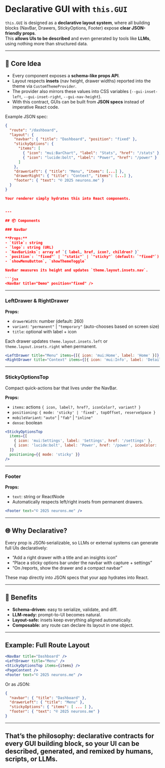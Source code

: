 # Declarative GUI with `this.GUI`
`this.GUI` is designed as a **declarative layout system**, where all building blocks (NavBar, Drawers, StickyOptions, Footer) expose **clear JSON-friendly props**.  
This **allows UIs to be described** and even generated by tools like **LLMs**, using nothing more than structured data.

---

## 🔑 Core Idea
- Every component exposes a **schema-like props API**.
- Layout respects **insets** (nav height, drawer widths) reported into the theme via `CustomThemeProvider`.
- The provider also mirrors these values into CSS variables (`--gui-inset-left`, `--gui-inset-right`, `--gui-nav-height`).
- With this contract, GUIs can be built from **JSON specs** instead of imperative React code.

Example JSON spec:

```json
{
  "route": "/dashboard",
  "layout": {
    "navbar": { "title": "Dashboard", "position": "fixed" },
    "stickyOptions": {
      "items": [
        { "icon": "mui:BarChart", "label": "Stats", "href": "/stats" },
        { "icon": "lucide:bolt", "label": "Power", "href": "/power" }
      ]
    },
    "drawerLeft": { "title": "Menu", "items": [...] },
    "drawerRight": { "title": "Context", "items": [...] },
    "footer": { "text": "© 2025 neurons.me" }
  }
}

Your renderer simply hydrates this into React components.


---

## 📦 Components

### NavBar

**Props:**
- `title`: string
- `logo`: string (URL)
- `NavBarLinks`: array of `{ label, href, icon?, children? }`
- `position`: `"fixed"` | `"static"` | `"sticky"` (default: `"fixed"`)
- `showMenuButton`, `showThemeToggle`

NavBar measures its height and updates `theme.layout.insets.nav`.

```jsx
<NavBar title="Demo" position="fixed" />
```

---

### LeftDrawer & RightDrawer

**Props:**
- `drawerWidth`: number (default: 260)
- `variant`: `"permanent"` | `"temporary"` (auto-chooses based on screen size)
- `title`: optional with label + icon

Each drawer updates `theme.layout.insets.left` or `theme.layout.insets.right` when permanent.

```jsx
<LeftDrawer title="Menu" items={[{ icon: 'mui:Home', label: 'Home' }]} />
<RightDrawer title="Context" items={[{ icon: 'mui:Info', label: 'Details' }]} />
```

---

### StickyOptionsTop

Compact quick-actions bar that lives under the NavBar.

**Props:**
- `items`: actions `{ icon, label?, href?, iconColor?, variant? }`
- `positioning`: `{ mode: 'sticky' | 'fixed', topOffset, reserveSpace }`
- `mobileVariant`: `"auto"` | `"fab"` | `"inline"`
- `dense`: boolean

```jsx
<StickyOptionsTop
  items={[
    { icon: 'mui:Settings', label: 'Settings', href: '/settings' },
    { icon: 'lucide:bolt', label: 'Power', href: '/power', iconColor: 'primary' }
  ]}
  positioning={{ mode: 'sticky' }}
/>
```

---

### Footer

**Props:**
- `text`: string or ReactNode
- Automatically respects left/right insets from permanent drawers.

```jsx
<Footer text="© 2025 neurons.me" />
```

---

## 🌐 Why Declarative?

Every prop is JSON-serializable, so LLMs or external systems can generate full UIs declaratively:
- “Add a right drawer with a title and an insights icon”
- “Place a sticky options bar under the navbar with capture + settings”
- “On /reports, show the drawer and a compact navbar”

These map directly into JSON specs that your app hydrates into React.

---

## 🚀 Benefits
- **Schema-driven:** easy to serialize, validate, and diff.
- **LLM-ready:** prompt-to-UI becomes natural.
- **Layout-safe:** insets keep everything aligned automatically.
- **Composable:** any route can declare its layout in one object.

---

## Example: Full Route Layout

```jsx
<NavBar title="Dashboard" />
<LeftDrawer title="Menu" />
<StickyOptionsTop items={items} />
<PageContent />
<Footer text="© 2025 neurons.me" />
```

Or as JSON:

```json
{
  "navbar": { "title": "Dashboard" },
  "drawerLeft": { "title": "Menu" },
  "stickyOptions": { "items": [ ... ] },
  "footer": { "text": "© 2025 neurons.me" }
}
```

---
That’s the philosophy: declarative contracts for every GUI building block, so your UI can be described, generated, and remixed by humans, scripts, or LLMs.
---

